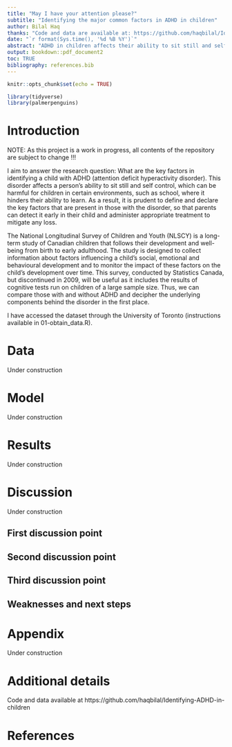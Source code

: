 ```yaml
---
title: "May I have your attention please?"
subtitle: "Identifying the major common factors in ADHD in children"
author: Bilal Haq
thanks: "Code and data are available at: https://github.com/haqbilal/Identifying-ADHD-in-children"
date: "`r format(Sys.time(), '%d %B %Y')`"
abstract: "ADHD in children affects their ability to sit still and self control. In this paper, we determine the underlying common factors among children with this condition. We then provide a model to determine the probability of a child having ADHD, given the conditions they satisfy. From this, we conclude that those with poor results in the cognitive tests done by the NLSCY were most likely to suffer with ADHD in their life, thus giving us a significant indicator of the disorder in children. \\par \\textbf{Keywords:} ADHD, cognitive, survey, children, linear regression with post-stratification"
output: bookdown::pdf_document2
toc: TRUE
bibliography: references.bib
---
```


```r
knitr::opts_chunk$set(echo = TRUE)

library(tidyverse)
library(palmerpenguins)
```

# Introduction

NOTE: As this project is a work in progress, all contents of the repository are subject to change !!!

I aim to answer the research question: What are the key factors in identifying a child with ADHD (attention deficit hyperactivity disorder). This disorder affects a person's ability to sit still and self control, which can be harmful for children in certain environments, such as school, where it hinders their ability to learn. As a result, it is prudent to define and declare the key factors that are present in those with the disorder, so that parents can detect it early in their child and administer appropriate treatment to mitigate any loss.

The National Longitudinal Survey of Children and Youth (NLSCY) is a long-term study of Canadian children that follows their development and well-being from birth to early adulthood. The study is designed to collect information about factors influencing a child's social, emotional and behavioural development and to monitor the impact of these factors on the child's development over time. This survey, conducted by Statistics Canada, but discontinued in 2009, will be useful as it includes the results of cognitive tests run on children of a large sample size. Thus, we can compare those with and without ADHD and decipher the underlying components behind the disorder in the first place.

I have accessed the dataset through the University of Toronto (instructions available in 01-obtain_data.R).

# Data

Under construction

# Model

Under construction

# Results

Under construction

# Discussion

Under construction

## First discussion point



## Second discussion point



## Third discussion point



## Weaknesses and next steps



\newpage



\appendix



# Appendix {-}

Under construction

# Additional details

Code and data available at https://github.com/haqbilal/Identifying-ADHD-in-children

\newpage



# References



